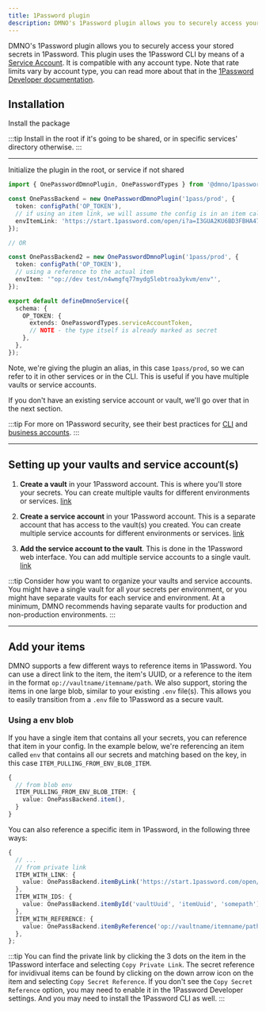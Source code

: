 ```yaml
---
title: 1Password plugin
description: DMNO's 1Password plugin allows you to securely access your stored secrets in 1Password.
---
```



DMNO's 1Password plugin allows you to securely access your stored secrets in 1Password. This plugin uses the 1Password CLI by means of a [Service Account](https://developer.1password.com/docs/service-accounts). It is compatible with any account type. Note that rate limits vary by account type, you can read more about that in the [1Password Developer documentation](https://developer.1password.com/docs/service-accounts/rate-limits/).

## Installation

Install the package

<TabbedCode packageName="@dmno/1password-plugin" />

:::tip
Install in the root if it's going to be shared, or in specific services' directory otherwise.
:::

-----

Initialize the plugin in the root, or service if not shared


```typescript
import { OnePasswordDmnoPlugin, OnePasswordTypes } from '@dmno/1password-plugin';

const OnePassBackend = new OnePasswordDmnoPlugin('1pass/prod', {
  token: configPath('OP_TOKEN'),
  // if using an item link, we will assume the config is in an item called `env`
  envItemLink: 'https://start.1password.com/open/i?a=I3GUA2KU6BD3FBHA47QNBIVEV4&v=ut2dftalm3ugmxc6klavms6tfq&i=n4wmgfq77mydg5lebtroa3ykvm&h=dmnoinc.1password.com',
});

// OR

const OnePassBackend2 = new OnePasswordDmnoPlugin('1pass/prod', {
  token: configPath('OP_TOKEN'),
  // using a reference to the actual item
  envItem: '"op://dev test/n4wmgfq77mydg5lebtroa3ykvm/env"',
});

export default defineDmnoService({
  schema: {
    OP_TOKEN: {
      extends: OnePasswordTypes.serviceAccountToken,
      // NOTE - the type itself is already marked as secret
    },
  },
});
```
Note, we're giving the plugin an alias, in this case `1pass/prod`, so we can refer to it in other services or in the CLI. This is useful if you have multiple vaults or service accounts.

If you don't have an existing service account or vault, we'll go over that in the next section.

:::tip
For more on 1Password security, see their best practices for [CLI](https://developer.1password.com/docs/cli/best-practices/) and [business accounts](https://support.1password.com/business-security-practices/#access-management-and-the-principle-of-least-privilege).
:::


------------

## Setting up your vaults and service account(s)

<Steps>

1. **Create a vault** in your 1Password account. This is where you'll store your secrets. You can create multiple vaults for different environments or services. [link](https://support.1password.com/create-share-vaults/#create-a-vault)

2. **Create a service account** in your 1Password account. This is a separate account that has access to the vault(s) you created. You can create multiple service accounts for different environments or services. [link](https://developer.1password.com/docs/service-accounts/get-started/)

3. **Add the service account to the vault**. This is done in the 1Password web interface. You can add multiple service accounts to a single vault. [link](https://developer.1password.com/docs/service-accounts/manage-service-accounts/#manage-access)

</Steps>

:::tip
Consider how you want to organize your vaults and service accounts. You might have a single vault for all your secrets per environment, or you might have separate vaults for each service and environment. At a minimum, DMNO recommends having separate vaults for production and non-production environments.
:::

------

## Add your items

DMNO supports a few different ways to reference items in 1Password. You can use a direct link to the item, the item's UUID, or a reference to the item in the format `op://vaultname/itemname/path`. We also support, storing the items in one large blob, similar to your existing `.env` file(s). This allows you to easily transition from a `.env` file to 1Password as a secure vault.

### Using a env blob

If you have a single item that contains all your secrets, you can reference that item in your config. In the example below, we're referencing an item called `env` that contains all our secrets and matching based on the key, in this case `ITEM_PULLING_FROM_ENV_BLOB_ITEM`.

```ts
{
  // from blob env
  ITEM_PULLING_FROM_ENV_BLOB_ITEM: {
    value: OnePassBackend.item(),
  }
}
```

You can also reference a specific item in 1Password, in the following three ways:

```ts
{
  // ...
  // from private link
  ITEM_WITH_LINK: {
    value: OnePassBackend.itemByLink('https://start.1password.com/open/i?a=I3GUA2KU6BD3FBHA47QNBIVEV4&v=ut2dftalm3ugmxc6klavms6tfq&i=n4wmgfq77mydg5lebtroa3ykvm&h=dmnoinc.1password.com', 'somepath'),
  },
  ITEM_WITH_IDS: {
    value: OnePassBackend.itemById('vaultUuid', 'itemUuid', 'somepath'),
  },
  ITEM_WITH_REFERENCE: {
    value: OnePassBackend.itemByReference('op://vaultname/itemname/path'),
  },
};
```

:::tip
You can find the private link by clicking the 3 dots on the item in the 1Password interface and selecting `Copy Private Link`. The secret reference for invidivual items can be found by clicking on the down arrow icon on the item and selecting `Copy Secret Reference`. If you don't see the `Copy Secret Reference` option, you may need to enable it in the 1Password Developer settings. And you may need to install the 1Password CLI as well.
:::
